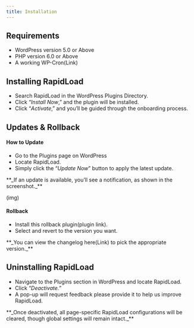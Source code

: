 ```yaml
---
title: Installation
---
```



## **Requirements**

*   WordPress version 5.0 or Above
*   PHP version 6.0 or Above
*   A working WP-Cron(Link)

## **Installing RapidLoad**

*   Search RapidLoad in the WordPress Plugins Directory. 
*   Click “_Install Now_,” and the plugin will be installed. 
*   Click “_Activate_,” and you’ll be guided through the onboarding process.

## **Updates & Rollback**

#### **How to Update**

*   Go to the Plugins page on WordPress 
*   Locate RapidLoad.
*   Simply click the “_Update Now_” button to apply the latest update.

<Callout type="warning" emoji="🗒️">
  **_If an update is available, you’ll see a notification, as shown in the screenshot._**
</Callout>

(img)

#### **Rollback**

*   Install this rollback plugin(plugin link). 
*   Select and revert to the version you want.

<Callout type="warning" emoji="🗒️">
  **_You can view the changelog here(Link) to pick the appropriate version._**
</Callout>

## **Uninstalling RapidLoad**

*   Navigate to the Plugins section in WordPress and locate RapidLoad. 
*   Click “_Deactivate._” 
*   A pop-up will request feedback please provide it to help us improve RapidLoad.

<Callout type="warning" emoji="🗒️">
  **_Once deactivated, all page-specific RapidLoad configurations will be cleared, though global settings will remain intact._**
</Callout>